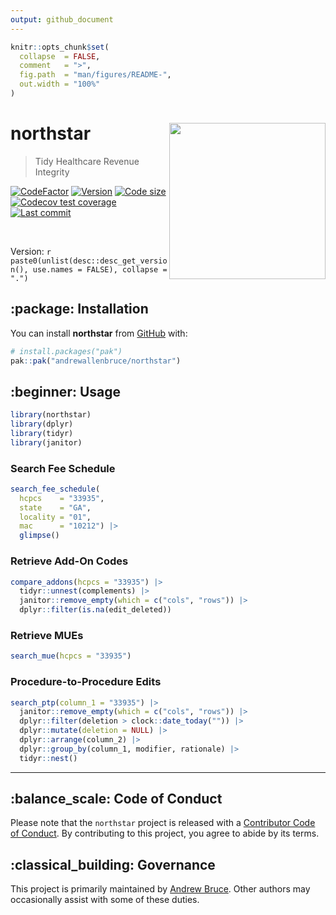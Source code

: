 ```yaml
---
output: github_document
---
```


<!-- README.md is generated from README.Rmd. Please edit that file -->

```r
knitr::opts_chunk$set(
  collapse  = FALSE,
  comment   = ">",
  fig.path  = "man/figures/README-",
  out.width = "100%"
)
```


# northstar <img src="man/figures/logo.png" align="right" height="250" />

> Tidy Healthcare Revenue Integrity

<!-- badges: start -->
[![CodeFactor](https://www.codefactor.io/repository/github/andrewallenbruce/northstar/badge)](https://www.codefactor.io/repository/github/andrewallenbruce/northstar)
[![Version](https://img.shields.io/badge/version-0.0.5-red.svg)](https://github.com/andrewallenbruce/northstar)
[![Code size](https://img.shields.io/github/languages/code-size/andrewallenbruce/northstar.svg)](https://github.com/andrewallenbruce/northstar)
[![Codecov test coverage](https://codecov.io/gh/andrewallenbruce/northstar/branch/master/graph/badge.svg)](https://app.codecov.io/gh/andrewallenbruce/northstar?branch=master)
[![Last commit](https://img.shields.io/github/last-commit/andrewallenbruce/northstar.svg)](https://github.com/andrewallenbruce/northstar/commits/master)
<!-- badges: end -->

<br>

Version: `r paste0(unlist(desc::desc_get_version(), use.names = FALSE), collapse = ".")`

## :package: Installation

You can install **northstar** from [GitHub](https://github.com/) with:

``` r
# install.packages("pak")
pak::pak("andrewallenbruce/northstar")
```

## :beginner: Usage

```r
library(northstar)
library(dplyr)
library(tidyr)
library(janitor)
```


### Search Fee Schedule

```r
search_fee_schedule(
  hcpcs    = "33935",
  state    = "GA",
  locality = "01",
  mac      = "10212") |> 
  glimpse()
```


### Retrieve Add-On Codes

```r
compare_addons(hcpcs = "33935") |> 
  tidyr::unnest(complements) |> 
  janitor::remove_empty(which = c("cols", "rows")) |> 
  dplyr::filter(is.na(edit_deleted))
```

### Retrieve MUEs

```r
search_mue(hcpcs = "33935")
```

### Procedure-to-Procedure Edits

```r
search_ptp(column_1 = "33935") |> 
  janitor::remove_empty(which = c("cols", "rows")) |> 
  dplyr::filter(deletion > clock::date_today("")) |> 
  dplyr::mutate(deletion = NULL) |> 
  dplyr::arrange(column_2) |> 
  dplyr::group_by(column_1, modifier, rationale) |> 
  tidyr::nest()
```


------------------------------------------------------------------------------

## :balance_scale: Code of Conduct

Please note that the `northstar` project is released with a [Contributor Code of Conduct](https://andrewallenbruce.github.io/northstar/CODE_OF_CONDUCT.html). By contributing to this project, you agree to abide by its terms.

## :classical_building: Governance

This project is primarily maintained by [Andrew Bruce](https://github.com/andrewallenbruce). Other authors may occasionally assist with some of these duties.
